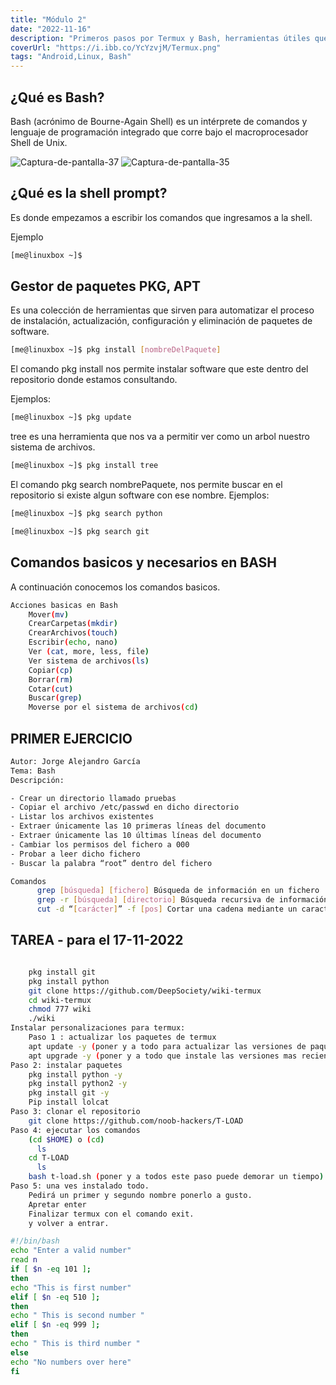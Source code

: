 ```yaml
---
title: "Módulo 2"
date: "2022-11-16"
description: "Primeros pasos por Termux y Bash, herramientas útiles que estarán presentes en toda tu vida como desarrollador de software"
coverUrl: "https://i.ibb.co/YcYzvjM/Termux.png"
tags: "Android,Linux, Bash"
---
```


## ¿Qué es Bash?

Bash (acrónimo de Bourne-Again Shell) es un intérprete de comandos y lenguaje de programación integrado que corre bajo el macroprocesador Shell de Unix.

<img
  src="https://i.ibb.co/0qkJzWs/Captura-de-pantalla-37.png"
  width="auto"
  alt="Captura-de-pantalla-37"
  border="0"
  className="p-2"
/>
<img
  src="https://i.ibb.co/gvYzMpH/Captura-de-pantalla-35.png"
  width="auto"
  alt="Captura-de-pantalla-35"
  border="0"
  center="auto"
  className="p-2"
/>

## ¿Qué es la shell prompt?

Es donde empezamos a escribir los comandos que ingresamos a la shell.

Ejemplo

```Bash
[me@linuxbox ~]$
```

## Gestor de paquetes PKG, APT

Es una colección de herramientas que sirven para automatizar el proceso de instalación, actualización, configuración y eliminación de paquetes de software.

```Bash
[me@linuxbox ~]$ pkg install [nombreDelPaquete]
```

El comando pkg install nos permite instalar software que este dentro del repositorio donde estamos consultando.

Ejemplos:

```Bash
[me@linuxbox ~]$ pkg update
```

tree es una herramienta que nos va a permitir ver como un arbol nuestro sistema de archivos.

```Bash
[me@linuxbox ~]$ pkg install tree
```

El comando pkg search nombrePaquete, nos permite buscar en el repositorio si existe algun software con ese nombre.
Ejemplos:

```Bash
[me@linuxbox ~]$ pkg search python
```

```Bash
[me@linuxbox ~]$ pkg search git
```

## Comandos basicos y necesarios en BASH

A continuación conocemos los comandos basicos.

```Bash
Acciones basicas en Bash
    Mover(mv)
	CrearCarpetas(mkdir)
	CrearArchivos(touch)
    Escribir(echo, nano)
    Ver (cat, more, less, file)
	Ver sistema de archivos(ls)
    Copiar(cp)
	Borrar(rm)
    Cotar(cut)
    Buscar(grep)
    Moverse por el sistema de archivos(cd)
```

## PRIMER EJERCICIO

```Bash
Autor: Jorge Alejandro García
Tema: Bash
Descripción:

- Crear un directorio llamado pruebas
- Copiar el archivo /etc/passwd en dicho directorio
- Listar los archivos existentes
- Extraer únicamente las 10 primeras líneas del documento
- Extraer únicamente las 10 últimas líneas del documento
- Cambiar los permisos del fichero a 000
- Probar a leer dicho fichero
- Buscar la palabra “root” dentro del fichero

Comandos
      grep [búsqueda] [fichero] Búsqueda de información en un fichero
      grep -r [búsqueda] [directorio] Búsqueda recursiva de información
      cut -d “[carácter]” -f [pos] Cortar una cadena mediante un caracter
```

## TAREA - para el 17-11-2022

```Bash

	pkg install git
	pkg install python
    git clone https://github.com/DeepSociety/wiki-termux
    cd wiki-termux
    chmod 777 wiki
    ./wiki
Instalar personalizaciones para termux:
    Paso 1 : actualizar los paquetes de termux
    apt update -y (poner y a todo para actualizar las versiones de paquetes).
    apt upgrade -y (poner y a todo que instale las versiones mas recientes).
Paso 2: instalar paquetes
    pkg install python -y
    pkg install python2 -y
    pkg install git -y
    Pip install lolcat
Paso 3: clonar el repositorio
    git clone https://github.com/noob-hackers/T-LOAD
Paso 4: ejecutar los comandos
    (cd $HOME) o (cd)
      ls
    cd T-LOAD
      ls
    bash t-load.sh (poner y a todos este paso puede demorar un tiempo).
Paso 5: una ves instalado todo.
    Pedirá un primer y segundo nombre ponerlo a gusto.
    Apretar enter
    Finalizar termux con el comando exit.
    y volver a entrar.

```

```Bash
#!/bin/bash
echo "Enter a valid number"
read n
if [ $n -eq 101 ];
then
echo "This is first number"
elif [ $n -eq 510 ];
then
echo " This is second number "
elif [ $n -eq 999 ];
then
echo " This is third number "
else
echo "No numbers over here"
fi
```
